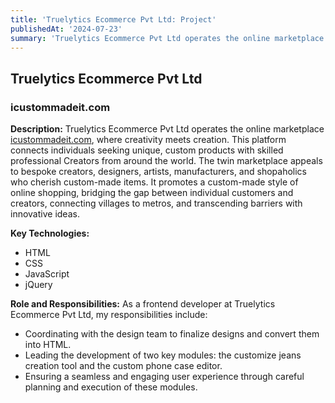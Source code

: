 ```yaml
---
title: 'Truelytics Ecommerce Pvt Ltd: Project'
publishedAt: '2024-07-23'
summary: 'Truelytics Ecommerce Pvt Ltd operates the online marketplace icustommadeit.com'
---
```


## Truelytics Ecommerce Pvt Ltd

### icustommadeit.com

**Description:**
Truelytics Ecommerce Pvt Ltd operates the online marketplace [icustommadeit.com](http://icustommadeit.com), where creativity meets creation. This platform connects individuals seeking unique, custom products with skilled professional Creators from around the world. The twin marketplace appeals to bespoke creators, designers, artists, manufacturers, and shopaholics who cherish custom-made items. It promotes a custom-made style of online shopping, bridging the gap between individual customers and creators, connecting villages to metros, and transcending barriers with innovative ideas.

**Key Technologies:**

- HTML
- CSS
- JavaScript
- jQuery

**Role and Responsibilities:**
As a frontend developer at Truelytics Ecommerce Pvt Ltd, my responsibilities include:

- Coordinating with the design team to finalize designs and convert them into HTML.
- Leading the development of two key modules: the customize jeans creation tool and the custom phone case editor.
- Ensuring a seamless and engaging user experience through careful planning and execution of these modules.
